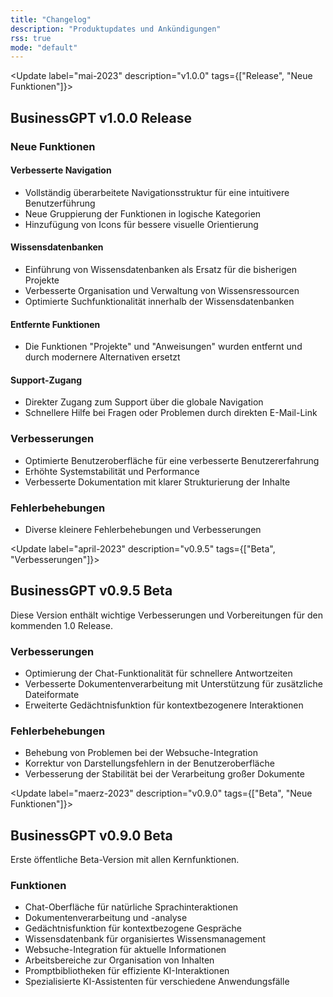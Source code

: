 ```yaml
---
title: "Changelog"
description: "Produktupdates und Ankündigungen"
rss: true
mode: "default"
---
```


<Update label="mai-2023" description="v1.0.0" tags={["Release", "Neue Funktionen"]}>
  ## BusinessGPT v1.0.0 Release

  ### Neue Funktionen

  #### Verbesserte Navigation
  - Vollständig überarbeitete Navigationsstruktur für eine intuitivere Benutzerführung
  - Neue Gruppierung der Funktionen in logische Kategorien
  - Hinzufügung von Icons für bessere visuelle Orientierung

  #### Wissensdatenbanken
  - Einführung von Wissensdatenbanken als Ersatz für die bisherigen Projekte
  - Verbesserte Organisation und Verwaltung von Wissensressourcen
  - Optimierte Suchfunktionalität innerhalb der Wissensdatenbanken

  #### Entfernte Funktionen
  - Die Funktionen "Projekte" und "Anweisungen" wurden entfernt und durch modernere Alternativen ersetzt

  #### Support-Zugang
  - Direkter Zugang zum Support über die globale Navigation
  - Schnellere Hilfe bei Fragen oder Problemen durch direkten E-Mail-Link

  ### Verbesserungen
  - Optimierte Benutzeroberfläche für eine verbesserte Benutzererfahrung
  - Erhöhte Systemstabilität und Performance
  - Verbesserte Dokumentation mit klarer Strukturierung der Inhalte

  ### Fehlerbehebungen
  - Diverse kleinere Fehlerbehebungen und Verbesserungen
</Update>

<Update label="april-2023" description="v0.9.5" tags={["Beta", "Verbesserungen"]}>
  ## BusinessGPT v0.9.5 Beta

  Diese Version enthält wichtige Verbesserungen und Vorbereitungen für den kommenden 1.0 Release.

  ### Verbesserungen
  - Optimierung der Chat-Funktionalität für schnellere Antwortzeiten
  - Verbesserte Dokumentenverarbeitung mit Unterstützung für zusätzliche Dateiformate
  - Erweiterte Gedächtnisfunktion für kontextbezogenere Interaktionen

  ### Fehlerbehebungen
  - Behebung von Problemen bei der Websuche-Integration
  - Korrektur von Darstellungsfehlern in der Benutzeroberfläche
  - Verbesserung der Stabilität bei der Verarbeitung großer Dokumente
</Update>

<Update label="maerz-2023" description="v0.9.0" tags={["Beta", "Neue Funktionen"]}>
  ## BusinessGPT v0.9.0 Beta

  Erste öffentliche Beta-Version mit allen Kernfunktionen.

  ### Funktionen
  - Chat-Oberfläche für natürliche Sprachinteraktionen
  - Dokumentenverarbeitung und -analyse
  - Gedächtnisfunktion für kontextbezogene Gespräche
  - Wissensdatenbank für organisiertes Wissensmanagement
  - Websuche-Integration für aktuelle Informationen
  - Arbeitsbereiche zur Organisation von Inhalten
  - Promptbibliotheken für effiziente KI-Interaktionen
  - Spezialisierte KI-Assistenten für verschiedene Anwendungsfälle
</Update>
